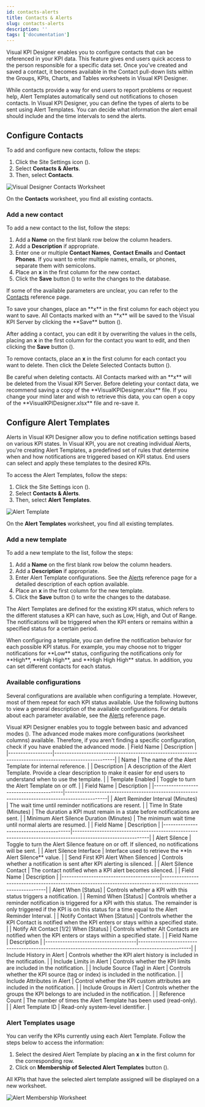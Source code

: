 ```yaml
---
id: contacts-alerts
title: Contacts & Alerts
slug: contacts-alerts
description: ''
tags: ['documentation']
---
```



Visual KPI Designer enables you to configure contacts that can be referenced in your KPI data. This feature gives end users quick access to the person responsible for a specific data set. Once you've created and saved a contact, it becomes available in the Contact pull-down lists within the Groups, KPIs, Charts, and Tables worksheets in Visual KPI Designer.

While contacts provide a way for end users to report problems or request help, Alert Templates automatically send out notifications to chosen contacts. In Visual KPI Designer, you can define the types of alerts to be sent using Alert Templates. You can decide what information the alert email should include and the time intervals to send the alerts.

## Configure Contacts

To add and configure new contacts, follow the steps:

1. Click the Site Settings icon (<PngFont name='options28' />).
2. Select **Contacts & Alerts**.
3. Then, select **Contacts**.

<Image
 src="media/designer/settings/contacts-alerts/contacts-worksheet.png"
 alt="Visual Designer Contacts Worksheet"
/>

On the **Contacts** worksheet, you find all existing contacts.

### Add a new contact

To add a new contact to the list, follow the steps:

1. Add a **Name** on the first blank row below the column headers.
2. Add a **Description** if appropriate.
3. Enter one or multiple **Contact Names**, **Contact Emails** and **Contact Phones**. If you want to enter multiple names, emails, or phones, separate them with semicolons.
4. Place an **x** in the first column for the new contact.
5. Click the **Save** button (<PngFont name='save28' />) to write the changes to the database.

If some of the available parameters are unclear, you can refer to the [Contacts](/reference/visual-kpi-designer/site-settings/contacts) reference page.

<Callout type="info" title="Saving Data">
To save your changes, place an **x** in the first column for each object you want to save. All Contacts marked with an **x** will be saved to the Visual KPI Server by clicking the **Save** button (<PngFont name='save28' />).
</Callout>

After adding a contact, you can edit it by overwriting the values in the cells, placing an **x** in the first column for the contact you want to edit, and then clicking the **Save** button (<PngFont name='save28' />).

To remove contacts, place an **x** in the first column for each contact you want to delete. Then click the Delete Selected Contacts button (<PngFont name='clear28a' />).

<Callout type="danger" title="Deleting Contacts">
Be careful when deleting contacts. All Contacts marked with an **x** will be deleted from the Visual KPI Server. Before deleting your contact data, we recommend saving a copy of the **VisualKPIDesigner.xlsx** file. If you change your mind later and wish to retrieve this data, you can open a copy of the **VisualKPIDesigner.xlsx** file and re-save it.
</Callout>

## Configure Alert Templates

Alerts in Visual KPI Designer allow you to define notification settings based on various KPI states. In Visual KPI, you are not creating individual Alerts, you're creating Alert Templates, a predefined set of rules that determine when and how notifications are triggered based on KPI status. End users can select and apply these templates to the desired KPIs.

To access the Alert Templates, follow the steps:

1. Click the Site Settings icon (<PngFont name='options28' />).
2. Select **Contacts & Alerts**.
3. Then, select **Alert Templates**.

<Image
 src="media/designer/settings/contacts-alerts/alert-template.png"
 alt="Alert Template"
/>

On the **Alert Templates** worksheet, you find all existing templates.

### Add a new template

To add a new template to the list, follow the steps:

1. Add a **Name** on the first blank row below the column headers.
2. Add a **Description** if appropriate.
3. Enter Alert Template configurations. See the [Alerts](/reference/visual-kpi-designer/site-settings/alerts) reference page for a detailed description of each option available.
4. Place an **x** in the first column for the new template.
5. Click the **Save** button (<PngFont name='save28' />) to write the changes to the database.

The Alert Templates are defined for the existing KPI status, which refers to the different statuses a KPI can have, such as Low, High, and Out of Range. The notifications will be triggered when the KPI enters or remains within a specified status for a certain period.

<Callout type="note" title="Configured notifications for each status">
When configuring a template, you can define the notification behavior for each possible KPI status. For example, you may choose not to trigger notifications for **Low** status, configuring the notifications only for **High**, **High High**, and **High High High** status. In addition, you can set different contacts for each status.
</Callout>

### Available configurations

Several configurations are available when configuring a template. However, most of them repeat for each KPI status available. Use the following buttons to view a general description of the available configurations. For details about each parameter available, see the [Alerts](/reference/visual-kpi-designer/site-settings/alerts) reference page.

<Callout type="info" title="Advanced mode">
Visual KPI Designer enables you to toggle between basic and advanced modes (<PngFont name='advancedmodereddot28gray' />). The advanced mode makes more configurations (worksheet columns) available. Therefore, if you aren't finding a specific configuration, check if you have enabled the advanced mode.
</Callout>


<AccordionGroup>
<Accordion title="Basic settings">
| Field Name       | Description                                                                                          |
|------------------|------------------------------------------------------------------------------------------------------|
| Name             | The name of the Alert Template for internal reference.                                               |
| Description      | A description of the Alert Template. Provide a clear description to make it easier for end users to understand when to use the template. |
| Template Enabled | Toggle to turn the Alert Template on or off.                                                         |
</Accordion>

<Accordion title="Timing settings">        
| Field Name                              | Description                                                                                   |
|-----------------------------------------|-----------------------------------------------------------------------------------------------|
| Alert Reminder Interval (Minutes)       | The wait time until reminder notifications are resent.                                       |
| Time In State (Minutes)                 | The duration a KPI must remain in a state before notifications are sent.                      |
| Minimum Alert Silence Duration (Minutes) | The minimum wait time until normal alerts are resumed.                                        |
</Accordion>

<Accordion title="Alert control settings">
| Field Name                             | Description                                                                                                 |
|----------------------------------------|-------------------------------------------------------------------------------------------------------------|
| Alert Silence                          | Toggle to turn the Alert Silence feature on or off. If silenced, no notifications will be sent.            |
| Alert Silence Interface                | Interface used to retrieve the **In Alert Silence** value.                                                  |
| Send First KPI Alert When Silenced    | Controls whether a notification is sent after KPI alerting is silenced.                                    |
| Alert Silence Contact                 | The contact notified when a KPI alert becomes silenced.                                                      |
</Accordion>

<Accordion title="Notification settings">
| Field Name                             | Description                                                                                                 |
|----------------------------------------|-------------------------------------------------------------------------------------------------------------|
| Alert When [Status]                    | Controls whether a KPI with this status triggers a notification.                                             |
| Remind When [Status]                   | Controls whether a reminder notification is triggered for a KPI with this status. The remainder is only triggered if the KPI is on this status for a time equal to the Alert Reminder Interval. |
| Notify Contact When [Status]           | Controls whether the KPI Contact is notified when the KPI enters or stays within a specified state.         |
| Notify Alt Contact [1/2] When [Status] | Controls whether Alt Contacts are notified when the KPI enters or stays within a specified state.           |
</Accordion>

<Accordion title="Additional settings">
| Field Name                          | Description                                                                                       |
|-------------------------------------|---------------------------------------------------------------------------------------------------|
| Include History in Alert            | Controls whether the KPI alert history is included in the notification.                            |
| Include Limits in Alert             | Controls whether the KPI limits are included in the notification.                                  |
| Include Source (Tag) in Alert       | Controls whether the KPI source (tag or index) is included in the notification.                      |
| Include Attributes in Alert         | Control whether the KPI custom attributes are included in the notification.                         |
| Include Groups in Alert             | Controls whether the groups the KPI belongs to are included in the notification.                     |
| Reference Count                     | The number of times the Alert Template has been used (read-only).                                   |
| Alert Template ID                   | Read-only system-level identifier.                                                                |
</Accordion>

</AccordionGroup>

### Alert Templates usage

You can verify the KPIs currently using each Alert Template. Follow the steps below to access the information:

1. Select the desired Alert Template by placing an **x** in the first column for the corresponding row.
2. Click on **Membership of Selected Alert Templates** button (<PngFont name='membership28' />).

All KPIs that have the selected alert template assigned will be displayed on a new worksheet.

<Image
 src="media/designer/settings/contacts-alerts/alert-tamplates-membership.gif"
 alt="Alert Membership Worksheet"
/>